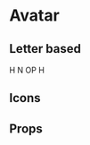 
<Meta title="components|Avatar" component={Avatar} />

# Avatar

<Preview>
  <Story name="simple">
    <Flex>
      <Avatar m={1} alt="John Smith" src={image} />
      <Avatar m={1} alt="John Smith" src={image} size="60px" />
    </Flex>
  </Story>
</Preview>

## Letter based

<Preview>
  <Story name="letter based">
    <Flex>
      <Avatar m={1} bgcolor="palette.primary">
        H
      </Avatar>
      <Avatar m={1} bgcolor="palette.success">
        N
      </Avatar>
      <Avatar m={1} bgcolor="palette.warning">
        OP
      </Avatar>
      <Avatar m={1} bgcolor="primary.main">
        H
      </Avatar>
    </Flex>
  </Story>
</Preview>

## Icons

<Preview>
  <Story name="icons">
    <Flex>
      <Avatar m={1}>
        <Icons.Folder />
      </Avatar>
      <Avatar m={1} bgcolor="black" color="LightBlue">
        <Icons.Pageview />
      </Avatar>
      <Avatar m={1} bgcolor="primary.light" color="LightGrey">
        <Icons.Assignment />
      </Avatar>
    </Flex>
  </Story>
</Preview>

## Props

<Props of={Avatar} />
